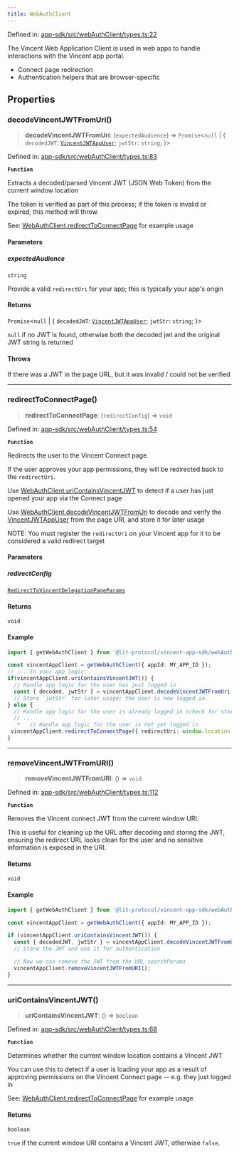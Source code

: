 ```yaml
---
title: WebAuthClient
---
```


Defined in: [app-sdk/src/webAuthClient/types.ts:22](https://github.com/LIT-Protocol/Vincent/blob/5462864f5b471985671134e594d93faefcbfeb7e/packages/libs/app-sdk/src/webAuthClient/types.ts#L22)

The Vincent Web Application Client is used in web apps to handle interactions with the Vincent app portal.

- Connect page redirection
- Authentication helpers that are browser-specific

## Properties

### decodeVincentJWTFromUri()

> **decodeVincentJWTFromUri**: (`expectedAudience`) => `Promise`\<`null` \| \{ `decodedJWT`: [`VincentJWTAppUser`](/api-reference/app-sdk/jwt/interfaces/VincentJWTAppUser); `jwtStr`: `string`; \}\>

Defined in: [app-sdk/src/webAuthClient/types.ts:83](https://github.com/LIT-Protocol/Vincent/blob/5462864f5b471985671134e594d93faefcbfeb7e/packages/libs/app-sdk/src/webAuthClient/types.ts#L83)

**`Function`**

Extracts a decoded/parsed Vincent JWT (JSON Web Token) from the current window location

The token is verified as part of this process; if the token is invalid or expired, this method will throw.

See: [WebAuthClient.redirectToConnectPage](./#redirecttoconnectpage) for example usage

#### Parameters

##### expectedAudience

`string`

Provide a valid `redirectUri` for your app; this is typically your app's origin

#### Returns

`Promise`\<`null` \| \{ `decodedJWT`: [`VincentJWTAppUser`](/api-reference/app-sdk/jwt/interfaces/VincentJWTAppUser); `jwtStr`: `string`; \}\>

`null` if no JWT is found, otherwise both the decoded jwt and the original JWT string is returned

#### Throws

If there was a JWT in the page URL, but it was invalid / could not be verified

***

### redirectToConnectPage()

> **redirectToConnectPage**: (`redirectConfig`) => `void`

Defined in: [app-sdk/src/webAuthClient/types.ts:54](https://github.com/LIT-Protocol/Vincent/blob/5462864f5b471985671134e594d93faefcbfeb7e/packages/libs/app-sdk/src/webAuthClient/types.ts#L54)

**`Function`**

Redirects the user to the Vincent Connect page.

If the user approves your app permissions, they will be redirected back to the `redirectUri`.

Use [WebAuthClient.uriContainsVincentJWT](./#uricontainsvincentjwt) to detect if a user has just opened your app via the Connect page

Use [WebAuthClient.decodeVincentJWTFromUri](./#decodevincentjwtfromuri) to decode and verify the [VincentJWTAppUser](/api-reference/app-sdk/jwt/interfaces/VincentJWTAppUser) from the page URI, and store it for later usage

NOTE: You must register the `redirectUri` on your Vincent app for it to be considered a valid redirect target

#### Parameters

##### redirectConfig

[`RedirectToVincentDelegationPageParams`](./RedirectToVincentDelegationPageParams)

#### Returns

`void`

#### Example

```typescript
import { getWebAuthClient } from '@lit-protocol/vincent-app-sdk/webAuthClient';

const vincentAppClient = getWebAuthClient({ appId: MY_APP_ID });
// ... In your app logic:
if(vincentAppClient.uriContainsVincentJWT()) {
  // Handle app logic for the user has just logged in
  const { decoded, jwtStr } = vincentAppClient.decodeVincentJWTFromUri(EXPECTED_AUDIENCE);
  // Store `jwtStr` for later usage; the user is now logged in.
} else {
  // Handle app logic for the user is already logged in (check for stored & unexpired JWT)
  // ...
   *   // Handle app logic for the user is not yet logged in
 vincentAppClient.redirectToConnectPage({ redirectUri: window.location.href });
}
```

***

### removeVincentJWTFromURI()

> **removeVincentJWTFromURI**: () => `void`

Defined in: [app-sdk/src/webAuthClient/types.ts:112](https://github.com/LIT-Protocol/Vincent/blob/5462864f5b471985671134e594d93faefcbfeb7e/packages/libs/app-sdk/src/webAuthClient/types.ts#L112)

**`Function`**

Removes the Vincent connect JWT from the current window URI.

This is useful for cleaning up the URL after decoding and storing the JWT,
ensuring the redirect URL looks clean for the user and no sensitive information
is exposed in the URI.

#### Returns

`void`

#### Example

```typescript
import { getWebAuthClient } from '@lit-protocol/vincent-app-sdk/webAuthClient';

const vincentAppClient = getWebAuthClient({ appId: MY_APP_ID });

if (vincentAppClient.uriContainsVincentJWT()) {
  const { decodedJWT, jwtStr } = vincentAppClient.decodeVincentJWTFromUri(EXPECTED_AUDIENCE);
  // Store the JWT and use it for authentication

  // Now we can remove the JWT from the URL searchParams
  vincentAppClient.removeVincentJWTFromURI();
}
```

***

### uriContainsVincentJWT()

> **uriContainsVincentJWT**: () => `boolean`

Defined in: [app-sdk/src/webAuthClient/types.ts:68](https://github.com/LIT-Protocol/Vincent/blob/5462864f5b471985671134e594d93faefcbfeb7e/packages/libs/app-sdk/src/webAuthClient/types.ts#L68)

**`Function`**

Determines whether the current window location contains a Vincent JWT

You can use this to detect if a user is loading your app as a result of approving permissions
on the Vincent Connect page -- e.g. they just logged in

See: [WebAuthClient.redirectToConnectPage](./#redirecttoconnectpage) for example usage

#### Returns

`boolean`

`true` if the current window URI contains a Vincent JWT, otherwise `false`.
